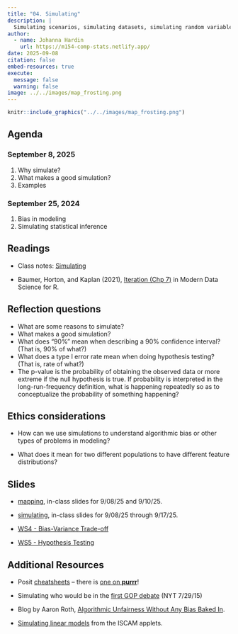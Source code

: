 ```yaml
---
title: "04. Simulating"
description: |
  Simulating scenarios, simulating datasets, simulating random variables.
author:
  - name: Johanna Hardin
    url: https://m154-comp-stats.netlify.app/  
date: 2025-09-08
citation: false
embed-resources: true
execute: 
  message: false
  warning: false
image: ../../images/map_frosting.png
---
```


```r
knitr::include_graphics("../../images/map_frosting.png")
```



## Agenda <i class="fas fa-calendar-alt" target="_blank"></i>

### September 8, 2025

1. Why simulate?
2. What makes a good simulation?
3. Examples

### September 25, 2024

1. Bias in modeling
2. Simulating statistical inference

## Readings <i class="fas fa-book-open"></i> 

* Class notes: <a href = "https://st47s.com/Math154/Notes/04-simulating.html" target= "_blank">Simulating</a>

* Baumer, Horton, and Kaplan (2021), <a href = "https://mdsr-book.github.io/mdsr3e/07-iteration.html" target = "_blank">Iteration (Chp 7)</a> in Modern Data Science for R.


## Reflection questions <i class="fas fa-lightbulb"></i>

* What are some reasons to simulate?
* What makes a good simulation?
* What does "90%" mean when describing a 90% confidence interval?   (That is, 90% of what?)
* What does a type I error rate mean when doing hypothesis testing?  (That is, rate of what?)
* The p-value is the probability of obtaining the observed data or more extreme if the null hypothesis is true.  If probability is interpreted in the long-run-frequency definition, what is happening repeatedly  so as to conceptualize the probability of something happening?

## Ethics considerations <i class="fas fa-balance-scale"></i> 

* How can we use simulations to understand algorithmic bias or other types of problems in modeling?

* What does it mean for two different populations to have different feature distributions?

## Slides <i class="fas fa-desktop"></i> 


* <a href = "https://m154-comp-stats.netlify.app/slides/2025-09-10-map" target = "_blank">mapping</a>, in-class slides for 9/08/25 and 9/10/25.

* <a href = "https://m154-comp-stats.netlify.app/slides/2025-09-08-simulating" target = "_blank">simulating</a>, in-class slides for 9/08/25 through 9/17/25.

* <a href = "https://m154-comp-stats.netlify.app/handout/ws4_m154_f25_biasvar.pdf" target = "_blank">WS4 - Bias-Variance Trade-off</a>

* <a href = "https://m154-comp-stats.netlify.app/handout/ws5_m154_f25_HT.pdf" target = "_blank">WS5 - Hypothesis Testing</a>

## Additional Resources <i class="fas fa-laptop"></i> 


* Posit <a href = "https://posit.co/resources/cheatsheets/" target = "_blank">cheatsheets</a> -- there is <a href = "https://rstudio.github.io/cheatsheets/html/purrr.html" target = "_blank">one on **purrr**</a>!

* Simulating who would be in the [first GOP debate](http://www.nytimes.com/interactive/2015/07/21/upshot/election-2015-the-first-gop-debate-and-the-role-of-chance.html)  (NYT 7/29/15)

* Blog by Aaron Roth, [Algorithmic Unfairness Without Any Bias Baked In](http://aaronsadventures.blogspot.com/2019/01/discussion-of-unfairness-in-machine.html).  

* [Simulating linear models](http://www.rossmanchance.com/applets/2021/regshuffle/regshuffle.htm) from the ISCAM applets.





